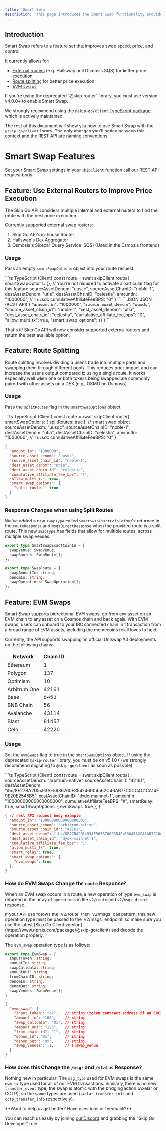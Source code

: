 ```yaml
---
title: 'Smart Swap'
description: 'This page introduces the Smart Swap functionality provided by the Skip Go API to improve swap speed, price, and customization.'
---
```


## Introduction

Smart Swap refers to a feature set that improves swap speed, price, and control.

It currently allows for:
- [External routers](#feature-use-external-routers-to-improve-price-execution) (e.g. Hallswap and Osmosis SQS) for better price execution
- [Route splitting](#feature-route-splitting) for better price execution
- [EVM swaps](#feature-evm-swaps)

 <Warning>
If you're using the deprecated `@skip-router` library, you must use version v4.0.0+ to enable Smart Swap.

We strongly reccomend using the `@skip-go/client` [TypeScript package](https://www.npmjs.com/package/@skip-go/client), which is actively maintained.

</Warning>


The rest of this document will show you how to use Smart Swap with the `@skip-go/client` library. The only changes you'll notice between this context and the REST API are naming conventions.

# Smart Swap Features

Set your Smart Swap settings in your `skipClient` function call our REST API request body.

## Feature: Use External Routers to Improve Price Execution

The Skip Go API considers multiple internal and external routers to find the route with the best price execution.

Currently supported external swap routers:

1. Skip Go API's in-house Router
2. Hallswap's Dex Aggregator
3. Osmosis's Sidecar Query Service (SQS) (Used in the Osmosis frontend)

### Usage

Pass an empty `smartSwapOptions` object into your route request. 

<CodeGroup>
```ts TypeScript (Client)
const route = await skipClient.route({
  smartSwapOptions: {}, // You're not required to activate a particular flag for this feature
  sourceAssetDenom: "uusdc",
  sourceAssetChainID: "noble-1",
  destAssetDenom: "utia",
  destAssetChainID: "celestia",
  amountIn: "1000000", // 1 uusdc
  cumulativeAffiliateFeeBPS: "0"
}
```
```JSON JSON (REST API)
{ 
  "amount_in": "1000000",
  "source_asset_denom": "uusdc",
  "source_asset_chain_id": "noble-1",
  "dest_asset_denom": "utia",
  "dest_asset_chain_id": "celestia",
  "cumulative_affiliate_fee_bps": "0",
  "allow_multi_tx": true,
  "smart_swap_options": {}
}
```
</CodeGroup>

That's it! Skip Go API will now consider supported external routers and return the best available option.

## Feature: Route Splitting

Route splitting involves dividing a user's trade into multiple parts and swapping them through different pools. This reduces price impact and can increase the user's output compared to using a single route. It works especially well when one or both tokens being swapped are commonly paired with other assets on a DEX (e.g., OSMO on Osmosis).

### Usage

Pass the `splitRoutes` flag in the `smartSwapOptions` object.

<CodeGroup>
```ts TypeScript (Client)
const route = await skipClient.route({
  smartSwapOptions: {
    splitRoutes: true
  }, // smart swap object
  sourceAssetDenom: "uusdc",
  sourceAssetChainID: "noble-1",
  destAssetDenom: "utia",
  destAssetChainID: "celestia",
  amountIn: "1000000", // 1 uusdc
  cumulativeAffiliateFeeBPS: "0"
}
```

```JSON JSON (REST API)
{ 
  "amount_in": "1000000",
  "source_asset_denom": "uusdc",
  "source_asset_chain_id": "noble-1",
  "dest_asset_denom": "utia",
  "dest_asset_chain_id": "celestia",
  "cumulative_affiliate_fee_bps": "0",
  "allow_multi_tx": true,
  "smart_swap_options": {
    "split_routes": true
  }
}
```

</CodeGroup>

### Response Changes when using Split Routes

We've added a new `swapType` called `SmartSwapExactCoinIn` that's returned in the `routeResponse` and `msgsDirectResponse` when the provided route is a split route. This new `swapType` has fields that allow for multiple routes, across multiple swap venues.

```ts
export type SmartSwapExactCoinIn = {
  swapVenue: SwapVenue;
  swapRoutes: SwapRoute[];
};

export type SwapRoute = {
  swapAmountIn: string;
  denomIn: string;
  swapOperations: SwapOperation[];
};
```

## Feature: EVM Swaps

Smart Swap supports bidrectional EVM swaps: go from any asset on an EVM chain to any asset on a Cosmos chain and back again. With EVM swaps, users can onboard to your IBC connected chain in 1 transaction from a broad range of EVM assets, including the memecoins retail loves to hold!

Currently, the API supports swapping on official Uniswap V3 deployments on the following chains:

| Network       | Chain ID |
|---------------|----------|
| Ethereum      | 1        |
| Polygon       | 137      |
| Optimism      | 10       |
| Arbitrum One  | 42161    |
| Base          | 8453     |
| BNB Chain     | 56       |
| Avalanche     | 43114    |
| Blast         | 81457    |
| Celo          | 42220    |

### Usage

Set the `evmSwaps` flag to true in the `smartSwapOptions` object. If using the deprecated `@skip-router` library, you must be on v5.1.0+ (we strongly recommend migrating to `@skip-go/client` as soon as possible).

<CodeGroup>
```ts TypeScript (Client)
const route = await skipClient.route({
  sourceAssetDenom: "arbitrum-native",
  sourceAssetChainID: "42161",
  destAssetDenom: "ibc/8E27BA2D5493AF5636760E354E46004562C46AB7EC0CC4C1CA14E9E20E2545B5",
  destAssetChainID: "dydx-mainnet-1",
  amountIn: "10000000000000000000",
  cumulativeAffiliateFeeBPS: "0",
  smartRelay: true,
  smartSwapOptions: {
    evmSwaps: true
  },
}
```

```JSON JSON (REST API)
{ // rest API request body example
  "amount_in": "10000000000000000000",
  "source_asset_denom": "arbitrum-native",
  "source_asset_chain_id": "42161",
  "dest_asset_denom": "ibc/8E27BA2D5493AF5636760E354E46004562C46AB7EC0CC4C1CA14E9E20E2545B5",
  "dest_asset_chain_id": "dydx-mainnet-1",
  "cumulative_affiliate_fee_bps": "0",
  "allow_multi_tx": true,
  "smart_relay": true,
  "smart_swap_options": {
  	"evm_swaps": true
  },
}
```

</CodeGroup>

### How do EVM Swaps Change the `route` Response?

When an EVM swap occurs in a route, a new operation of type `evm_swap` is returned in the array of `operations` in the `v2/route` and `v2/msgs_direct` response. 

<Warning>
If your API use follows the `v2/route` then `v2/msgs` call pattern, this new operation type must be passed to the `v2/msgs` endpoint, so make sure you use the latest [Skip Go Client version](https://www.npmjs.com/package/@skip-go/client) and decode the operation properly. 
</Warning>

The `evm_swap` operation type is as follows:

<CodeGroup>

```ts TypeScript
export type EvmSwap = {
  inputToken: string;
  amountIn: string;
  swapCalldata: string;
  amountOut: string;
  fromChainID: string;
  denomIn: string;
  denomOut: string;
  swapVenues: SwapVenue[];
}
```

```JSON JSON
{
  "evm_swap": {
    "input_token": "ox",   // string (token contract address if an ERC20 token, blank if native)
    "amount_in": "100",    // string
    "swap_calldata": "0x", // string
    "amount_out": "123",   // string
    "from_chain_id": "1",  // string
    "denom_in": "0x",      // string
    "denom_out": "0x",     // string
    "swap_venues": [],     // []swap_venue
  }
}
```

</CodeGroup>

### How does this Change the `/msgs` and `/status` Response?

Nothing new in particular! The `msg_type` used for EVM swaps is the same `evm_tx` type used for all of our EVM transactions. Similarly, there is no new `transfer_event` type; the swap is atomic with the bridging action (Axelar or CCTP), so the same types are used (`axelar_transfer_info` and `cctp_transfer_info` respectively).


  <Check>
 **Want to help us get better? Have questions or feedback?**

You can reach us easily by joining [our Discord](https://skip.build/discord) and grabbing the "Skip Go Developer" role.

 </Check>
